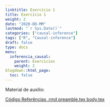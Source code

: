```yaml
---
linktitle: Exercício 1
title: Exercício 1
weight: 2
date: "2020-DD-MM"
lastmod: "`r Sys.Date()`"
categories: ["causal-inference"]
tags: ["R", "Causal-inference"]
draft: false  
type: docs 
menu:
  inferencia_causal:
    parent: Exercicios
    weight: 2
blogdown::html_page:
  toc: false
---
```


Material de auxilio:

<a class="btn btn-outline-primary my-1 mr-1" href="/material/inferencia_causal/exercicios/exercicio_1/files/code/" target="_blank">
    Código </a>
<a class="btn btn-outline-primary my-1 mr-1" href="" target="_blank">
    Referências </a>
<a class="btn btn-outline-primary my-1 mr-1" href="" target="_blank">
    .rmd </a>
<a class="btn btn-outline-primary my-1 mr-1" href="" target="_blank">
    preamble.tex </a>
<a class="btn btn-outline-primary my-1 mr-1" href="" target="_blank">
    body.tex </a>
